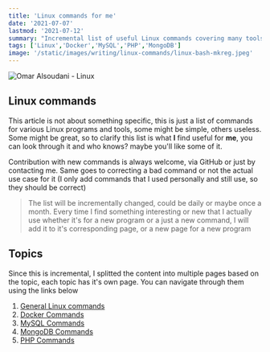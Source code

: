 ```yaml
---
title: 'Linux commands for me'
date: '2021-07-07'
lastmod: '2021-07-12'
summary: "Incremental list of useful Linux commands covering many tools and programs that I use when needed"
tags: ['Linux','Docker','MySQL','PHP','MongoDB']
image: '/static/images/writing/linux-commands/linux-bash-mkreg.jpeg'
---
```


![Omar Alsoudani - Linux](/static/images/writing/linux-commands/linux-bash-mkreg.jpeg)

## Linux commands

This article is not about something specific, this is just a list of commands for various Linux programs and tools, some might be simple, others useless. Some might be great, so to clarify this list is what **I** find useful for **me**, you can look through it and who knows? maybe you'll like some of it.

Contribution with new commands is always welcome, via GitHub or just by contacting me. Same goes to correcting a bad command or not the actual use case for it (I only add commands that I used personally and still use, so they should be correct)

> The list will be incrementally changed, could be daily or maybe once a month. Every time I find something interesting or new that I actually use whether it's for a new program or a just a new command, I will add it to it's corresponding page, or a new page for a new program


## Topics
Since this is incremental, I splitted the content into multiple pages based on the topic, each topic has it's own page. You can navigate through them using the links below

1.  [General Linux commands](/writing/linux-commands/linux-general)
2.  [Docker Commands](/writing/linux-commands/linux-docker) 
3.  [MySQL Commands](/writing/linux-commands/linux-mysql)
4.  [MongoDB Commands](/writing/linux-commands/linux-mongodb)
5.  [PHP Commands](/writing/linux-commands/linux-php)

